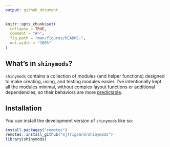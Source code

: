 ```yaml
---
output: github_document
---
```


<!-- README.md is generated from README.Rmd. Please edit that file -->

```r
knitr::opts_chunk$set(
  collapse = TRUE,
  comment = "#>",
  fig.path = "man/figures/README-",
  out.width = "100%"
)
```

## What's in `shinymods`?

`shinymods` contains a collection of modules (and helper functions) designed to make creating, using, and testing modules easier. I've intentionally kept all the modules minimal, without complex layout functions or additional dependencies, so their behaviors are more [predictable](https://www.wikiwand.com/en/Principle_of_least_astonishment).

## Installation

You can install the development version of `shinymods` like so:

``` r
install.packages("remotes")
remotes::install_github("mjfrigaard/shinymods")
library(shinymods)
```
